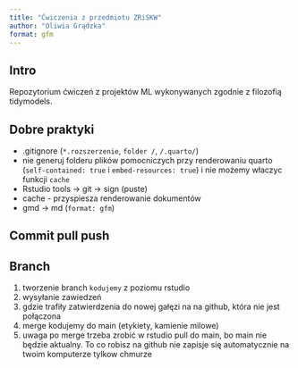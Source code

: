 ```yaml
---
title: "Ćwiczenia z przedmiotu ZRiSKW"
author: "Oliwia Grądzka"
format: gfm
---
```

## Intro

Repozytorium ćwiczeń z projektów ML wykonywanych zgodnie z filozofią tidymodels.

## Dobre praktyki

* .gitignore (`*.rozszerzenie`, `folder /`, `/.quarto/`)
* nie generuj folderu plików pomocniczych przy renderowaniu quarto (`self-contained: true` i `embed-resources: true`) i nie możemy właczyc funkcji `cache`
* Rstudio tools -> git -> sign (puste)
* cache - przyspiesza renderowanie dokumentów
* gmd -> md (`format: gfm`)

## Commit pull push

## Branch

 1) tworzenie branch `kodujemy` z poziomu rstudio
 2) wysyłanie zawiedzeń 
 3) gdzie trafiły zatwierdzenia do nowej gałęzi na na github, która nie jest połączona
 4) merge kodujemy do main (etykiety, kamienie milowe)
 5) uwaga po merge trzeba zrobić w rstudio pull do main, bo main nie będzie aktualny. To co robisz na github nie zapisje się automatycznie na twoim komputerze tylkow chmurze



